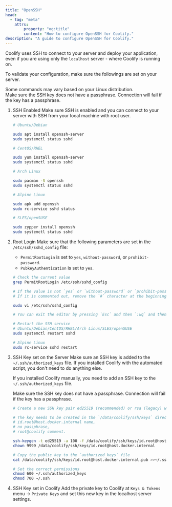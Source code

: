 ```yaml
---
title: "OpenSSH"
head:
  - tag: "meta"
    attrs:
        property: "og:title"
        content: "How to configure OpenSSH for Coolify."
description: "A guide to configure OpenSSH for Coolify."
---
```



Coolify uses SSH to connect to your server and deploy your application, even if you are using only the `localhost` server - where Coolify is running on.

To validate your configuration, make sure the followings are set on your server.

<Aside type="caution">Some commands may vary based on your Linux distribution.</Aside>

<Aside type="caution">
  Make sure the SSH key does not have a passphrase. Connection will fail if the
  key has a passphrase.
</Aside>

<Steps>

1. SSH Enabled
    Make sure SSH is enabled and you can connect to your server with SSH from your local machine with root user.

    ```bash
    # Ubuntu/Debian

    sudo apt install openssh-server
    sudo systemctl status sshd

    # CentOS/RHEL

    sudo yum install openssh-server
    sudo systemctl status sshd

    # Arch Linux

    sudo pacman -S openssh
    sudo systemctl status sshd

    # Alpine Linux

    sudo apk add openssh
    sudo rc-service sshd status

    # SLES/openSUSE

    sudo zypper install openssh
    sudo systemctl status sshd

    ````
2. Root Login
   Make sure that the following parameters are set in the `/etc/ssh/sshd_config` file:
    - `PermitRootLogin` is set to `yes`, `without-password`, or `prohibit-password`.
    - `PubkeyAuthentication` is set to `yes`.

    ```bash
    # Check the current value
    grep PermitRootLogin /etc/ssh/sshd_config

    # If the value is not `yes` or `without-password` or `prohibit-password`, change it and make sure it is not commented out.
    # If it is commented out, remove the `#` character at the beginning of the line.

    sudo vi /etc/ssh/sshd_config

    # You can exit the editor by pressing `Esc` and then `:wq` and then `Enter` keys - thank me later.

    # Restart the SSH service
    # Ubuntu/Debian/CentOS/RHEL/Arch Linux/SLES/openSUSE
    sudo systemctl restart sshd

    # Alpine Linux
    sudo rc-service sshd restart

    ````
3. SSH Key set on the Server
    Make sure an SSH key is added to the `~/.ssh/authorized_keys` file.
    If you installed Coolify with the automated script, you don't need to do anything else.

    If you installed Coolify manually, you need to add an SSH key to the `~/.ssh/authorized_keys` file.

    <Aside type="caution">
      Make sure the SSH key does not have a passphrase. Connection will fail if the
      key has a passphrase.
    </Aside>

    ```bash
    # Create a new SSH key pair ed25519 (recommended) or rsa (legacy) with the following command.

    # The key needs to be created in the `/data/coolify/ssh/keys` directory with,
    # id.root@host.docker.internal name,
    # no passphrase,
    # root@coolify comment.

    ssh-keygen -t ed25519 -a 100 -f /data/coolify/ssh/keys/id.root@host.docker.internal -q -N "" -C root@coolify
    chown 9999 /data/coolify/ssh/keys/id.root@host.docker.internal

    # Copy the public key to the `authorized_keys` file
    cat /data/coolify/ssh/keys/id.root@host.docker.internal.pub >>~/.ssh/authorized_keys

    # Set the correct permissions
    chmod 600 ~/.ssh/authorized_keys
    chmod 700 ~/.ssh
    ```

4. SSH Key set in Coolify
    Add the private key to Coolify at `Keys & Tokens` menu -> `Private Keys` and set this new key in the localhost server settings.

</Steps>
